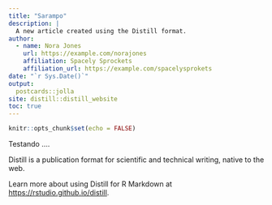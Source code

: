 ```yaml
---
title: "Sarampo"
description: |
  A new article created using the Distill format.
author:
  - name: Nora Jones 
    url: https://example.com/norajones
    affiliation: Spacely Sprockets
    affiliation_url: https://example.com/spacelysprokets
date: "`r Sys.Date()`"
output: 
  postcards::jolla
site: distill::distill_website
toc: true
---
```


```r
knitr::opts_chunk$set(echo = FALSE)
```

Testando ....

Distill is a publication format for scientific and technical writing, native to the web. 

Learn more about using Distill for R Markdown at <https://rstudio.github.io/distill>.





